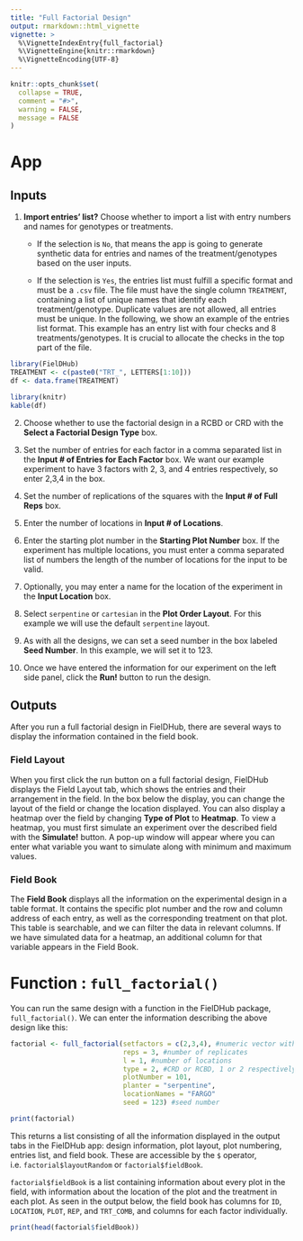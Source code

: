 ```yaml
---
title: "Full Factorial Design"
output: rmarkdown::html_vignette
vignette: >
  %\VignetteIndexEntry{full_factorial}
  %\VignetteEngine{knitr::rmarkdown}
  %\VignetteEncoding{UTF-8}
---
```


```r
knitr::opts_chunk$set(
  collapse = TRUE,
  comment = "#>",
  warning = FALSE, 
  message = FALSE
)
```

# App

## Inputs
1. **Import entries' list?** Choose whether to import a list with entry numbers and names for genotypes or treatments.
    * If the selection is `No`, that means the app is going to generate synthetic data for entries and names of the treatment/genotypes based on the user inputs.

    * If the selection is `Yes`, the entries list must fulfill a specific format and must be a `.csv` file. The file must have the single column `TREATMENT`, containing a list of unique names that identify each treatment/genotype. Duplicate values are not allowed, all entries must be unique. In the following, we show an example of the entries list format. This example has an entry list with four checks and 8 treatments/genotypes. It is crucial to allocate the checks in the top part of the file.

```r
library(FielDHub)
TREATMENT <- c(paste0("TRT_", LETTERS[1:10]))
df <- data.frame(TREATMENT)
```

```r
library(knitr)
kable(df)
```

2. Choose whether to use the factorial design in a RCBD or CRD with the **Select a Factorial Design Type** box.

3. Set the number of entries for each factor in a comma separated list in the **Input # of Entries for Each Factor** box. We want our example experiment to have 3 factors with 2, 3, and 4 entries respectively, so enter 2,3,4 in the box. 

4. Set the number of replications of the squares with the **Input # of Full Reps** box. 

5. Enter the number of locations in **Input # of Locations**. 

6. Enter the starting plot number in the **Starting Plot Number** box. If the experiment has multiple locations, you must enter a comma separated list of numbers the length of the number of locations for the input to be valid. 

7. Optionally, you may enter a name for the location of the experiment in the **Input Location** box. 

8. Select `serpentine` or `cartesian` in the **Plot Order Layout**. For this example we will use the default `serpentine` layout.

9. As with all the designs, we can set a seed number in the box labeled **Seed Number**. In this example, we will set it to 123. 

10. Once we have entered the information for our experiment on the left side panel, click the **Run!** button to run the design. 

## Outputs
After you run a full factorial design in FielDHub, there are several ways to display the information contained in the field book. 

### Field Layout
When you first click the run button on a full factorial design, FielDHub displays the Field Layout tab, which shows the entries and their arrangement in the field. In the box below the display, you can change the layout of the field or change the location displayed. 
You can also display a heatmap over the field by changing **Type of Plot** to **Heatmap**. To view a heatmap, you must first simulate an experiment over the described field with the **Simulate!** button. A pop-up window will appear where you can enter what variable you want to simulate along with minimum and maximum values. 

### Field Book
The **Field Book** displays all the information on the experimental design in a table format. It contains the specific plot number and the row and column address of each entry, as well as the corresponding treatment on that plot. This table is searchable, and we can filter the data in relevant columns. If we have simulated data for a heatmap, an additional column for that variable appears in the Field Book. 

# Function : `full_factorial()`

You can run the same design with a function in the FielDHub package, `full_factorial()`. We can enter the information describing the above design like this:
```r
factorial <- full_factorial(setfactors = c(2,3,4), #numeric vector with levels of each factor
                            reps = 3, #number of replicates
                            l = 1, #number of locations
                            type = 2, #CRD or RCBD, 1 or 2 respectively
                            plotNumber = 101,
                            planter = "serpentine",
                            locationNames = "FARGO"
                            seed = 123) #seed number
```
```r
print(factorial)
```
This returns a list consisting of all the information displayed in the output tabs in the FielDHub app: design information, plot layout, plot numbering, entries list, and field book. These are accessible by the `$` operator, i.e. `factorial$layoutRandom` or `factorial$fieldBook`. 

`factorial$fieldBook` is a list containing information about every plot in the field, with information about the location of the plot and the treatment in each plot. As seen in the output below, the field book has columns for `ID`, `LOCATION`, `PLOT`, `REP`, and `TRT_COMB`, and columns for each factor individually.
```r
print(head(factorial$fieldBook))
```
